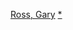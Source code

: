 <noinclude>{{noteTA
|G1=Movie
|G2=Show
}}</noinclude>{{navbox
|name = 加里·罗斯
|title = [[蓋瑞·羅斯]]執導電影
|state = {{{state|autocollapse}}}
|listclass = hlist
|list1 =
* 《[[一人有一點顏色]]》（1998）
* 《[[壯志奔騰]]》（2003）
* 《[[飢餓遊戲 (電影)|飢餓遊戲]]》（2012）
* 《[[烈火邊境]]》（2016）
* 《[[瞞天過海：8面玲瓏]]》（2018）
}}<noinclude>
{{collapsible option}}
[[Category:美國電影導演模板|Ross, Gary]]
[[Category:盖瑞·罗斯电影|*]]
</noinclude>